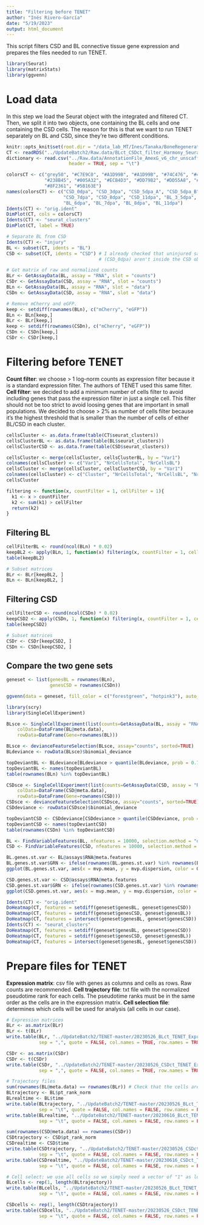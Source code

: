 ```yaml
---
title: "Filtering before TENET"
author: "Inés Rivero-García"
date: "5/19/2023"
output: html_document
---
```


This script filters CSD and BL connective tissue gene expression and prepares the files needed to run TENET.


```r
library(Seurat)
library(matrixStats)
library(ggvenn)
```


# Load data
In this step we load the Seurat object with the integrated and filtered CT. Then, we split it into two objects, one containing the BL cells and one containing the CSD cells. The reason for this is that we want to run TENET separately on BL and CSD, since they're two different conditions.
```r
knitr::opts_knit$set(root.dir = "/data_lab_MT/Ines/Tanaka/BoneRegeneration/UpdateBatch2")
CT <- readRDS("../UpdateBatch2/Raw.data/BLct_CSDct_filter_Harmony_SeuratObj.RDS")
dictionary <- read.csv("../Raw.data/AnnotationFile_AmexG_v6_chr_unscaffolded_CherryGFP_Ines.tsv",
                       header = TRUE, sep = "\t")

colorsCT <- c("grey50", "#C7E9C0", "#A1D99B", "#A1D99B", "#74C476", "#41AB5D", 
              "#238B45", "#005A32", "#ECB4D3", "#DD79B2", "#DD55A8", "#C33085", 
              "#8F2361", "#5B163E")
names(colorsCT) <- c("CSD_0dpa", "CSD_3dpa", "CSD_5dpa_A", "CSD_5dpa_B", "CSD_6dpa",
                     "CSD_7dpa", "CSD_8dpa", "CSD_11dpa", "BL_3_5dpa", "BL_5dpa",
                     "BL_6dpa", "BL_7dpa", "BL_8dpa", "BL_11dpa")
Idents(CT) <- "orig.ident"
DimPlot(CT, cols = colorsCT)
Idents(CT) <- "seurat_clusters"
DimPlot(CT, label = TRUE)

# Separate BL from CSD
Idents(CT) <- "injury"
BL <- subset(CT, idents = "BL")
CSD <- subset(CT, idents = "CSD") # I already checked that uninjured samples
                                  # (CSD_0dpa) aren't inside the CSD object.

# Get matrix of raw and normalized counts
BLr <- GetAssayData(BL, assay = "RNA", slot = "counts")
CSDr <- GetAssayData(CSD, assay = "RNA", slot = "counts")
BLn <- GetAssayData(BL, assay = "RNA", slot = "data")
CSDn <- GetAssayData(CSD, assay = "RNA", slot = "data")

# Remove mCherry and eGFP.
keep <- setdiff(rownames(BLn), c("mCherry", "eGFP"))
BLn <- BLn[keep,]
BLr <- BLr[keep,]
keep <- setdiff(rownames(CSDn), c("mCherry", "eGFP"))
CSDn <- CSDn[keep,]
CSDr <- CSDr[keep,]
```


# Filtering before TENET
**Count filter**: we choose > 1 log-norm counts as expression filter because it is a standard expression filter. The authors of TENET used this same filter.
**Cell filter**: we decided to add a minimum number of cells filter to avoid including genes that pass the expression filter in just a single cell. This filter should not be too strict to avoid loosing genes that are important in small populations. We decided to choose > 2% as number of cells filter because it's the highest threshold that is smaller than the number of cells of either BL/CSD in each cluster.
```r
cellsCluster <- as.data.frame(table(CT$seurat_clusters))
cellsClusterBL <- as.data.frame(table(BL$seurat_clusters))
cellsClusterCSD <- as.data.frame(table(CSD$seurat_clusters))

cellsCluster <- merge(cellsCluster, cellsClusterBL, by = "Var1")
colnames(cellsCluster) <- c("Var1", "NrCellsTotal", "NrCellsBL")
cellsCluster <- merge(cellsCluster, cellsClusterCSD, by = "Var1")
colnames(cellsCluster) <- c("Cluster", "NrCellsTotal", "NrCellsBL", "NrCellsCSD")
cellsCluster
```

```r
filtering <- function(x, countFilter = 1, cellFilter = 1){
  k1 <- x > countFilter
  k2 <- sum(k1) > cellFilter
  return(k2)
}
```

## Filtering BL
```r
cellFilterBL <- round(ncol(BLn) * 0.02)
keepBL2 <- apply(BLn, 1, function(x) filtering(x, countFilter = 1, cellFilter = cellFilterBL))
table(keepBL2)

# Subset matrices 
BLr <- BLr[keepBL2, ]
BLn <- BLn[keepBL2, ]
```

## Filtering CSD
```r
cellFilterCSD <- round(ncol(CSDn) * 0.02)
keepCSD2 <- apply(CSDn, 1, function(x) filtering(x, countFilter = 1, cellFilter = cellFilterCSD))
table(keepCSD2)

# Subset matrices 
CSDr <- CSDr[keepCSD2, ]
CSDn <- CSDn[keepCSD2, ]
```


## Compare the two gene sets
```r
geneset <- list(genesBL = rownames(BLn),
                genesCSD = rownames(CSDn))

ggvenn(data = geneset, fill_color = c("forestgreen", "hotpink3"), auto_scale = TRUE, text_size = 3.5)
```
```r
library(scry)
library(SingleCellExperiment)

BLsce <- SingleCellExperiment(list(counts=GetAssayData(BL, assay = "RNA", slot = "counts")),
    colData=DataFrame(BL@meta.data),
    rowData=DataFrame(Gene=rownames(BL)))

BLsce <- devianceFeatureSelection(BLsce, assay="counts", sorted=TRUE)
BLdeviance <- rowData(BLsce)$binomial_deviance

topDeviantBL <- BLdeviance[BLdeviance > quantile(BLdeviance, prob = 0.75)]
topDeviantBL <- names(topDeviantBL)
table(rownames(BLn) %in% topDeviantBL)

CSDsce <- SingleCellExperiment(list(counts=GetAssayData(CSD, assay = "RNA", slot = "counts")),
    colData=DataFrame(CSD@meta.data),
    rowData=DataFrame(Gene=rownames(CSD)))
CSDsce <- devianceFeatureSelection(CSDsce, assay="counts", sorted=TRUE)
CSDdeviance <- rowData(CSDsce)$binomial_deviance

topDeviantCSD <- CSDdeviance[CSDdeviance > quantile(CSDdeviance, prob = 0.75)]
topDeviantCSD <- names(topDeviantCSD)
table(rownames(CSDn) %in% topDeviantCSD)

BL <- FindVariableFeatures(BL, nfeatures = 10000, selection.method = "disp")
CSD <- FindVariableFeatures(CSD, nfeatures = 10000, selection.method = "disp")

BL.genes.st.var <- BL@assays$RNA@meta.features
BL.genes.st.var$GRN <- ifelse(rownames(BL.genes.st.var) %in% rownames(BLn), TRUE, FALSE)
ggplot(BL.genes.st.var, aes(x = mvp.mean, y = mvp.dispersion, color = GRN)) + geom_point() + ggtitle("BL genes")

CSD.genes.st.var <- CSD@assays$RNA@meta.features
CSD.genes.st.var$GRN <- ifelse(rownames(CSD.genes.st.var) %in% rownames(CSDn), TRUE, FALSE)
ggplot(CSD.genes.st.var, aes(x = mvp.mean, y = mvp.dispersion, color = GRN)) + geom_point() + ggtitle("CSD genes")
```
```r
Idents(CT) <- "orig.ident"
DoHeatmap(CT, features = setdiff(geneset$genesBL, geneset$genesCSD))
DoHeatmap(CT, features = setdiff(geneset$genesCSD, geneset$genesBL))
DoHeatmap(CT, features = intersect(geneset$genesBL, geneset$genesCSD))
Idents(CT) <- "seurat_clusters"
DoHeatmap(CT, features = setdiff(geneset$genesBL, geneset$genesCSD))
DoHeatmap(CT, features = setdiff(geneset$genesCSD, geneset$genesBL))
DoHeatmap(CT, features = intersect(geneset$genesBL, geneset$genesCSD))

```
# Prepare files for TENET
**Expression matrix**: csv file with genes as columns and cells as rows. Raw counts are recommended.
**Cell trajectory file**: txt file with the normalized pseudotime rank for each cells. The pseudotime ranks must be in the same order as the cells are in the expression matrix.
**Cell selection file**: determines which cells will be used for analysis (all cells in our case).
```r
# Expression matrices
BLr <- as.matrix(BLr)
BLr <- t(BLr)
write.table(BLr, "../UpdateBatch2/TENET-master/20230526_BLct_TENET_ExpressionMatrix.csv",
            sep = ",", quote = FALSE, col.names = TRUE, row.names = TRUE)

CSDr <- as.matrix(CSDr)
CSDr <- t(CSDr)
write.table(CSDr, "../UpdateBatch2/TENET-master/20230526_CSDct_TENET_ExpressionMatrix.csv",
            sep = ",", quote = FALSE, col.names = TRUE, row.names = TRUE)

# Trajectory files
sum(rownames(BL@meta.data) == rownames(BLr)) # Check that the cells are in the right order
BLtrajectory <- BL$pt_rank_norm
BLrealtime <- BL$time
write.table(BLtrajectory, "../UpdateBatch2/TENET-master/20230526_BLct_TENET_TrajectoryFile.txt",
            sep = "\t", quote = FALSE, col.names = FALSE, row.names = FALSE)
write.table(BLrealtime, "../UpdateBatch2/TENET-master/20230616_BLct_TENET_RealTimePoints.txt",
            sep = "\t", quote = FALSE, col.names = FALSE, row.names = FALSE)

sum(rownames(CSD@meta.data) == rownames(CSDr))
CSDtrajectory <- CSD$pt_rank_norm
CSDrealtime <- CSD$time
write.table(CSDtrajectory, "../UpdateBatch2/TENET-master/20230526_CSDct_TENET_TrajectoryFile.txt",
            sep = "\t", quote = FALSE, col.names = FALSE, row.names = FALSE)
write.table(CSDrealtime, "../UpdateBatch2/TENET-master/20230616_CSDct_TENET_RealTimePoints.txt",
            sep = "\t", quote = FALSE, col.names = FALSE, row.names = FALSE)

# Cell select: we use all cells so we simply need a vector of "1" as long as cells we have.
BLcells <- rep(1, length(BLtrajectory))
write.table(BLcells, "../UpdateBatch2/TENET-master/20230526_BLct_TENET_SelectedCells.txt",
            sep = "\t", quote = FALSE, col.names = FALSE, row.names = FALSE)

CSDcells <- rep(1, length(CSDtrajectory))
write.table(CSDcells, "../UpdateBatch2/TENET-master/20230526_CSDct_TENET_SelectedCells.txt",
            sep = "\t", quote = FALSE, col.names = FALSE, row.names = FALSE)
``` 